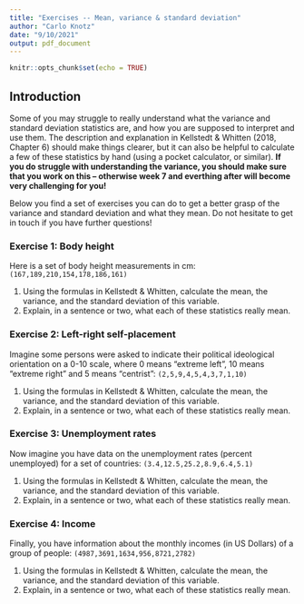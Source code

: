 ```yaml
---
title: "Exercises -- Mean, variance & standard deviation"
author: "Carlo Knotz"
date: "9/10/2021"
output: pdf_document
---
```


```r
knitr::opts_chunk$set(echo = TRUE)
```

## Introduction

Some of you may struggle to really understand what the variance and standard deviation statistics are, and how you are supposed to interpret and use them. The description and explanation in Kellstedt & Whitten (2018, Chapter 6) should make things clearer, but it can also be helpful to calculate a few of these statistics by hand (using a pocket calculator, or similar). **If you do struggle with understanding the variance, you should make sure that you work on this -- otherwise week 7 and everthing after will become very challenging for you!**

Below you find a set of exercises you can do to get a better grasp of the variance and standard deviation and what they mean. Do not hesitate to get in touch if you have further questions!

### Exercise 1: Body height

Here is a set of body height measurements in cm: `(167,189,210,154,178,186,161)`

1. Using the formulas in Kellstedt & Whitten, calculate the mean, the variance, and the standard deviation of this variable. 
2. Explain, in a sentence or two, what each of these statistics really mean.

### Exercise 2: Left-right self-placement

Imagine some persons were asked to indicate their political ideological orientation on a 0-10 scale, where 0 means "extreme left", 10 means "extreme right" and 5 means "centrist": `(2,5,9,4,5,4,3,7,1,10)`

1. Using the formulas in Kellstedt & Whitten, calculate the mean, the variance, and the standard deviation of this variable. 
2. Explain, in a sentence or two, what each of these statistics really mean.

### Exercise 3: Unemployment rates

Now imagine you have data on the unemployment rates (percent unemployed) for a set of countries: `(3.4,12.5,25.2,8.9,6.4,5.1)`

1. Using the formulas in Kellstedt & Whitten, calculate the mean, the variance, and the standard deviation of this variable. 
2. Explain, in a sentence or two, what each of these statistics really mean.

### Exercise 4: Income

Finally, you have information about the monthly incomes (in US Dollars) of a group of people: `(4987,3691,1634,956,8721,2782)`

1. Using the formulas in Kellstedt & Whitten, calculate the mean, the variance, and the standard deviation of this variable. 
2. Explain, in a sentence or two, what each of these statistics really mean.


